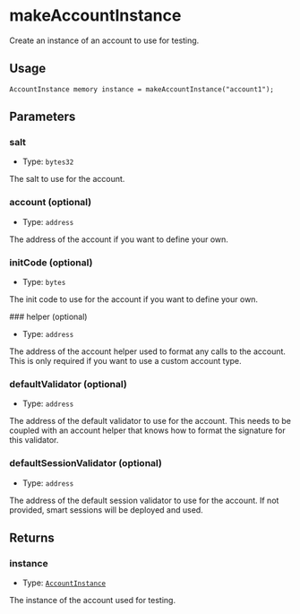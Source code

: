 # makeAccountInstance

Create an instance of an account to use for testing.

## Usage

```solidity copy
AccountInstance memory instance = makeAccountInstance("account1");
```

## Parameters

### salt

- Type: `bytes32`

The salt to use for the account.

### account (optional)

- Type: `address`

The address of the account if you want to define your own.

### initCode (optional)

- Type: `bytes`

The init code to use for the account if you want to define your own.

### helper (optional)

- Type: `address`

The address of the account helper used to format any calls to the account. This is only required if you want to use a custom account type.

### defaultValidator (optional)

- Type: `address`

The address of the default validator to use for the account. This needs to be coupled with an account helper that knows how to format the signature for this validator.

### defaultSessionValidator (optional)

- Type: `address`

The address of the default session validator to use for the account. If not provided, smart sessions will be deployed and used.

## Returns

### instance

- Type: [`AccountInstance`](/modulekit/glossary/types.mdx#accountinstance)

The instance of the account used for testing.
